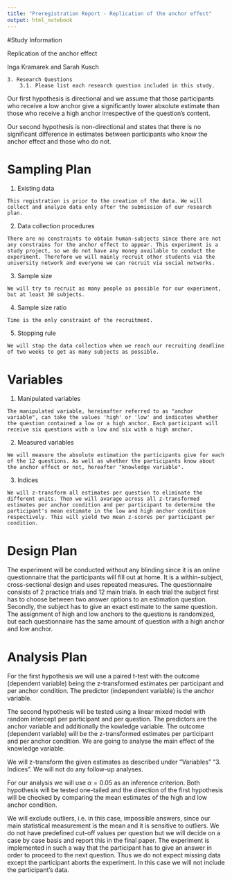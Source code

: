 ```yaml
---
title: "Preregistration Report - Replication of the anchor effect"
output: html_notebook
---
```


#Study Information

Replication of the anchor effect

Inga Kramarek and Sarah Kusch

    3. Research Questions 
        3.1. Please list each research question included in this study.


Our first hypothesis is directional and we assume that those participants who receive a low anchor give a significantly lower absolute estimate than those who receive a high anchor irrespective of the question's content.

Our second hypothesis is non-directional and states that there is no significant difference in estimates between participants who know the anchor effect and those who do not.

# Sampling Plan

  1. Existing data
     
    This registration is prior to the creation of the data. We will collect and analyze data only after the submission of our research plan.
  
  2. Data collection procedures
    
    There are no constraints to obtain human-subjects since there are not any constrains for the anchor effect to appear. This experiment is a study project, so we do not have any money available to conduct the experiment. Therefore we will mainly recruit other students via the university network and everyone we can recruit via social networks.
    
  3. Sample size
  
    We will try to recruit as many people as possible for our experiment, but at least 30 subjects.
    
  4. Sample size ratio
  
    Time is the only constraint of the recruitment.
    
  5. Stopping rule
  
    We will stop the data collection when we reach our recruiting deadline of two weeks to get as many subjects as possible.
    

# Variables

  1. Manipulated variables
  
    The manipulated variable, hereinafter referred to as "anchor variable", can take the values 'high' or 'low' and indicates whether the question contained a low or a high anchor. Each participant will receive six questions with a low and six with a high anchor. 
    
  2. Measured variables
  
    We will measure the absolute estimation the participants give for each of the 12 questions. As well as whether the participants know about the anchor effect or not, hereafter "knowledge variable".

  3. Indices
  
    We will z-transform all estimates per question to eliminate the different units. Then we will avarage across all z-transformed estimates per anchor condition and per participant to determine the participant's mean estimate in the low and high anchor condition respectively. This will yield two mean z-scores per participant per condition.
    
  
# Design Plan

  The experiment will be conducted without any blinding since it is an online questionnaire that the participants will fill out at home. It is a within-subject, cross-sectional design and uses repeated measures.
  The questionnaire consists of 2 practice trials and 12 main trials. In each trial the subject first has to choose between two answer options to an estimation question. Secondly, the subject has to give an exact estimate to the same question.
  The assignment of high and low anchors to the questions is randomized, but each questionnaire has the same amount of question with a high anchor and low anchor.
  

# Analysis Plan

For the first hypothesis we will use a paired t-test with the outcome (dependent variable) being the z-transformed estimates per participant and per anchor condition. The predictor (independent variable) is the anchor variable.

The second hypothesis will be tested using a linear mixed model with random intercept per participant and per question. The predictors are the anchor variable and additionally the kowledge variable. The outcome (dependent variable) will be the z-transformed estimates per participant and per anchor condition. We are going to analyse the main effect of the knowledge variable.

We will z-transform the given estimates as described under "Variables" "3. Indices". We will not do any follow-up analyses.

For our analysis we will use  $\alpha = 0.05$ as an inference criterion. Both hypothesis will be tested one-tailed and the direction of the first hypothesis will be checked by comparing the mean estimates of the high and low anchor condition. 

We will exclude outliers, i.e. in this case, impossible answers, since our main statistical measurement is the mean and it is sensitive to outliers. We do not have predefined cut-off values per question but we will decide on a case by case basis and report this in the final paper.
The experiment is implemented in such a way that the participant has to give an answer in order to proceed to the next question. Thus we do not expect missing data except the participant aborts the experiment. In this case we will not include the participant's data.
